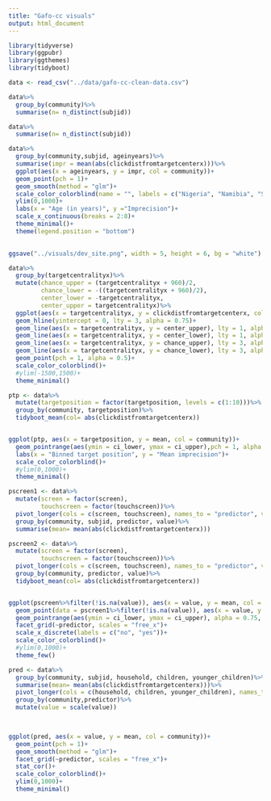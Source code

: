 ```yaml
---
title: "Gafo-cc visuals"
output: html_document
---
```


```r
library(tidyverse)
library(ggpubr)
library(ggthemes)
library(tidyboot)
```


```r
data <- read_csv("../data/gafo-cc-clean-data.csv")
```

```r
data%>%
  group_by(community)%>%
  summarise(n= n_distinct(subjid))

data%>%
  summarise(n= n_distinct(subjid))
```



```r
data%>%
  group_by(community,subjid, ageinyears)%>%
  summarise(impr = mean(abs(clickdistfromtargetcenterx)))%>%
  ggplot(aes(x = ageinyears, y = impr, col = community))+
  geom_point(pch = 1)+
  geom_smooth(method = "glm")+
  scale_color_colorblind(name = "", labels = c("Nigeria", "Namibia", "Sambia", "Namibia", "Germany"))+
  ylim(0,1000)+
  labs(x = "Age (in years)", y ="Imprecision")+
  scale_x_continuous(breaks = 2:8)+
  theme_minimal()+
  theme(legend.position = "bottom")
  
```
```r
ggsave("../visuals/dev_site.png", width = 5, height = 6, bg = "white")
```


```r
data%>%
  group_by(targetcentralityx)%>%
  mutate(chance_upper = (targetcentralityx + 960)/2,
         chance_lower = -((targetcentralityx + 960)/2),
         center_lower = -targetcentralityx,
         center_upper = targetcentralityx)%>%
  ggplot(aes(x = targetcentralityx, y = clickdistfromtargetcenterx, col = community))+
  geom_hline(yintercept = 0, lty = 3, alpha = 0.75)+
  geom_line(aes(x = targetcentralityx, y = center_upper), lty = 1, alpha = .75, col = "firebrick")+
  geom_line(aes(x = targetcentralityx, y = center_lower), lty = 1, alpha = .75, col = "firebrick")+
  geom_line(aes(x = targetcentralityx, y = chance_upper), lty = 3, alpha = .75, col = "firebrick")+
  geom_line(aes(x = targetcentralityx, y = chance_lower), lty = 3, alpha = .75, col = "firebrick")+
  geom_point(pch = 1, alpha = 0.5)+
  scale_color_colorblind()+
  #ylim(-1500,1500)+
  theme_minimal()

```

```r
ptp <- data%>%
  mutate(targetposition = factor(targetposition, levels = c(1:10)))%>%
  group_by(community, targetposition)%>%
  tidyboot_mean(col= abs(clickdistfromtargetcenterx))


ggplot(ptp, aes(x = targetposition, y = mean, col = community))+
  geom_pointrange(aes(ymin = ci_lower, ymax = ci_upper),pch = 1, alpha = 0.75, position = position_dodge(width = .5))+
  labs(x = "Binned target position", y = "Mean imprecision")+
  scale_color_colorblind()+
  #ylim(0,1000)+
  theme_minimal()
```

```r
pscreen1 <- data%>%
  mutate(screen = factor(screen),
         touchscreen = factor(touchscreen))%>%
  pivot_longer(cols = c(screen, touchscreen), names_to = "predictor", values_to = "value")%>%
  group_by(community, subjid, predictor, value)%>%
  summarise(mean= mean(abs(clickdistfromtargetcenterx)))

pscreen2 <- data%>%
  mutate(screen = factor(screen),
         touchscreen = factor(touchscreen))%>%
  pivot_longer(cols = c(screen, touchscreen), names_to = "predictor", values_to = "value")%>%
  group_by(community, predictor, value)%>%
  tidyboot_mean(col= abs(clickdistfromtargetcenterx))


ggplot(pscreen%>%filter(!is.na(value)), aes(x = value, y = mean, col = community))+
  geom_point(data = pscreen1%>%filter(!is.na(value)), aes(x = value, y = mean, col = community), pch = 1, alpha = .5, position = position_dodge(width = .5))+
  geom_pointrange(aes(ymin = ci_lower, ymax = ci_upper), alpha = 0.75, position = position_dodge(width = .5))+
  facet_grid(~predictor, scales = "free_x")+
  scale_x_discrete(labels = c("no", "yes"))+
  scale_color_colorblind()+
  #ylim(0,1000)+
  theme_few()
```

```r
pred <- data%>%
  group_by(community, subjid, household, children, younger_children)%>%
  summarise(mean= mean(abs(clickdistfromtargetcenterx)))%>%
  pivot_longer(cols = c(household, children, younger_children), names_to = "predictor", values_to = "value")%>%
  group_by(community,predictor)%>%
  mutate(value = scale(value))
  


ggplot(pred, aes(x = value, y = mean, col = community))+
  geom_point(pch = 1)+
  geom_smooth(method = "glm")+
  facet_grid(~predictor, scales = "free_x")+
  stat_cor()+
  scale_color_colorblind()+
  ylim(0,1000)+
  theme_minimal()
```
